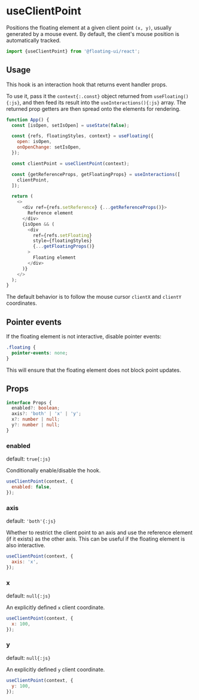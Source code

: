 # useClientPoint

Positions the floating element at a given client point `(x, y)`,
usually generated by a mouse event. By default, the client's
mouse position is automatically tracked.

```js
import {useClientPoint} from '@floating-ui/react';
```

## Usage

This hook is an interaction hook that returns event handler
props.

To use it, pass it the `context{:.const}` object returned from
`useFloating(){:js}`, and then feed its result into the
`useInteractions(){:js}` array. The returned prop getters are
then spread onto the elements for rendering.

```js {9-13} /context/
function App() {
  const [isOpen, setIsOpen] = useState(false);

  const {refs, floatingStyles, context} = useFloating({
    open: isOpen,
    onOpenChange: setIsOpen,
  });

  const clientPoint = useClientPoint(context);

  const {getReferenceProps, getFloatingProps} = useInteractions([
    clientPoint,
  ]);

  return (
    <>
      <div ref={refs.setReference} {...getReferenceProps()}>
        Reference element
      </div>
      {isOpen && (
        <div
          ref={refs.setFloating}
          style={floatingStyles}
          {...getFloatingProps()}
        >
          Floating element
        </div>
      )}
    </>
  );
}
```

The default behavior is to follow the mouse cursor `clientX` and
`clientY` coordinates.

## Pointer events

If the floating element is not interactive, disable pointer
events:

```css
.floating {
  pointer-events: none;
}
```

This will ensure that the floating element does not block point
updates.

## Props

```ts
interface Props {
  enabled?: boolean;
  axis?: 'both' | 'x' | 'y';
  x?: number | null;
  y?: number | null;
}
```

### enabled

default: `true{:js}`

Conditionally enable/disable the hook.

```js
useClientPoint(context, {
  enabled: false,
});
```

### axis

default: `'both'{:js}`

Whether to restrict the client point to an axis and use the
reference element (if it exists) as the other axis. This can be
useful if the floating element is also interactive.

```js
useClientPoint(context, {
  axis: 'x',
});
```

### x

default: `null{:js}`

An explicitly defined `x` client coordinate.

```js
useClientPoint(context, {
  x: 100,
});
```

### y

default: `null{:js}`

An explicitly defined `y` client coordinate.

```js
useClientPoint(context, {
  y: 100,
});
```
